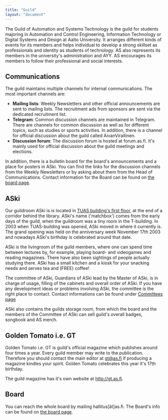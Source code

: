 ```yaml
---
title: "Guild"
layout: "document"
---
```


The Guild of Automation and Systems Technology is the guild for students majoring in Automation and Control Engineering, Information Technology or Digital Systems and Design at Aalto University. It arranges different kinds of events for its members and helps individual to develop a strong skillset as professionals and identity as students of technology. AS also represents its members in the university's administration and AYY. AS encourages its members to follow their professional and social interests.

## Communications
The guild maintains multiple channels for internal communications. The most important channels are:
- <strong>Mailing lists</strong>: Weekly Newsletters and other official announcements are sent to mailing lists. The recruitment ads from sponsors are sent via the dedicated recruitment list.
- <strong>Telegram</strong>: Common discussion channels are maintained in Telegram. There are channels for common discussion as well as for different topics, such as studies or sports activities. In addition, there is a channel for official discussion about the guild called AivanVirallinen.
- <strong>Discussion forum</strong>: The discussion forum is hosted at forum.as.fi. It's mainly used for official discussion about the guild meetings and elections.

In addition, there is a bulletin board for the board's announcements and a place for posters in ASki. You can find the links for the discussion channels from the Weekly Newsletters or by asking about them from the Head of Communications. Contact information for the Board can be found on <a target='_self' href='/en/guild/board'>the board page</a>.

## ASki
Our guildroom ASki is is located in <a target='_self' href='https://www.openstreetmap.org/#map=19/60.1873/24.81847'>TUAS building's first floor</a>, at the end of a corridor behind the library. ASki's name ('matchbox') comes from the early days of the guild, when the guildroom was a tiny room in the T-building. In 2003 when TUAS-building was opened, ASki moved in where it currently is. The grand opening was held on the anniversary week November 17th 2003 and nowadays ASki's birthday is celebrated around that date.

ASki is the livingroom of the guild members, where one can spend time between lectures by, for example, playing board- and videogames and reading magazines. There have also been sightings of people actually studying there. ASki has a small kitchen and a kiosk for your snacking needs and serves tea and (FREE) coffee!

The committee of ASki, Guardians of ASki lead by the Master of ASki, is in charge of usage, filling of the cabinets and overall order of ASki. If you have any development ideas or problems involving ASki, the committee is the right place to contact. Contact informations can be found under <a target='_self' href='/en/guild/officials'>Committees page</a>

ASki also contains the guilds storage room, from which the board and the members of the Committee of ASki can sell guild's overall badges, songbook and AS merch.

## Golden Tomato i.e. GT
Golden Tomato i.e. GT is guild's official magazine which publishes around four times a year. Every guild member may write to the publication. Therefore you should contact the main editor at gt@as.fi if producing a magazine kindles your spirit. Golden Tomato celebrates this year it's 17th birthday.

The guild magazine has it's own website at http://gt.as.fi.

## Board
You can reach the whole board by mailing hallitus[ät]as.fi. The Board's info can be found on <a target='_self' href='/en/guild/board'>the board page</a>.
